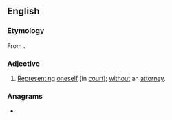 {{also|prose}}
==English==

===Etymology===
From {{etyl|la|en}} {{m|la|[[pro]] [[se]]}}.

===Adjective===
{{en-adj|-}}

# {{lb|en|legal}} [[represent|Representing]] [[oneself]] (in [[court]]); [[without]] an [[attorney]].

===Anagrams===
* {{anagrams|en|OPers.|Peros|Perso-|S'pore|Soper|Spero|opers|pores|poser|preso|reops|repos|ropes|spore}}